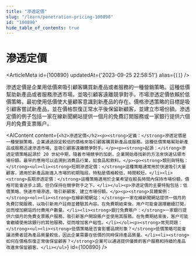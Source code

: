 ```yaml
---
title: "滲透定價"
slug: "/learn/penetration-pricing-100890"
id: "100890"
hide_table_of_contents: true
---
```



# 滲透定價

<ArticleMeta id={100890} updatedAt={'2023-09-25 22:58:51'} alias={`[]`} />
<div className='border-solid border-b border-t-0 my-4 border-[var(--ifm-color-gray-300)]' />

滲透定價是企業用低價來吸引顧客購買新產品或者服務的一種營銷策略。這種低價幫助新產品或者服務滲透市場，並吸引顧客遠離競爭對手。市場滲透定價依賴於低價策略，最初使用低價使大量顧客意識到新產品的存在。價格滲透策略的目標是吸引顧客嘗試新產品，並在價格恢復正常水平後保留新顧客，並建立市場份額。滲透定價的例子包括一家在線新聞網站提供一個月的免費訂閲服務或一家銀行提供六個月的免費支票賬户。

<AIContent content={`<h2>滲透定價</h2><p><strong>定義：</strong>滲透定價是一種營銷策略，企業通過設定較低的價格來吸引顧客購買新產品或服務。這種低價策略幫助新產品或服務迅速滲透市場，並吸引顧客遠離競爭對手。</p><p><strong>起源：</strong>滲透定價策略起源於 20 世紀中期，隨着市場競爭的加劇，企業開始尋找新的方法來快速佔領市場份額。最早的應用可以追溯到消費品行業，如食品和飲料。</p><p><strong>類別與特點：</strong><ul><li><strong>短期滲透定價：</strong>這種策略通常用於快速吸引大量顧客，適用於新產品剛進入市場的初期階段。特點是價格較低，時間較短。</li><li><strong>長期滲透定價：</strong>這種策略適用於企業希望在較長時間內保持市場份額，價格可能會逐步上調，但仍保持在競爭對手之下。</li></ul><p>滲透定價的主要特點包括：低價策略、快速市場滲透、吸引新顧客、建立市場份額。</p><p><strong>具體案例：</strong><ol><li><strong>在線新聞網站：</strong>一家在線新聞網站提供一個月的免費訂閲服務，以吸引新用户註冊並體驗其內容。在免費期結束後，用户可能會選擇繼續訂閲，從而增加網站的付費用户數量。</li><li><strong>銀行免費賬户：</strong>一家銀行提供六個月的免費支票賬户服務，吸引新客户開設賬户並使用其服務。在免費期結束後，客户可能會繼續使用該銀行的其他服務，從而增加客户粘性。</li></ol><p><strong>常見問題：</strong><ul><li><strong>低價策略是否會影響品牌形象？</strong>低價策略可能會讓消費者認為產品質量較低，因此企業需要在低價的同時保持產品質量。</li><li><strong>如何在價格恢復正常後保留顧客？</strong>企業可以通過提供優質的客户服務和持續的產品改進來保留顧客。</li></ul>`} id={100890} />
